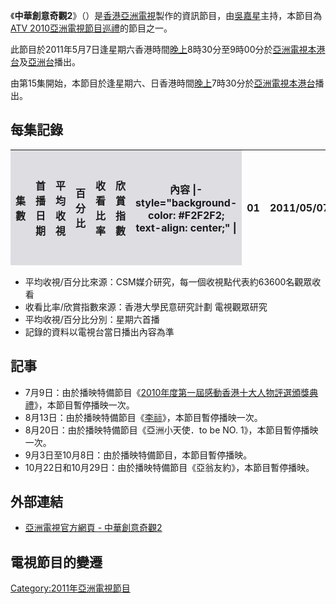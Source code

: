 {{亞視節目
|中文節目名=中華創意奇觀2
|英文節目名={{lang|en|The Innovative Wonders of China II}}
|圖片=[[File:The_Innovative_Wonders_of_China_II.jpg|300px]]
|aTV-11首播日期=2011年5月7日-11月6日
|aTV-11首播時間=逢星期六 20:30-21:00 (連廣告)
|監製=[[劉瀾昌|劉瀾昌]]
|集數=20集
|類型=資訊
|外景={{CHN}}各地
|製作公司={{HKG}}[[亞洲電視|亞洲電視]]
|主持=[[吳嘉星|吳嘉星]]
|網頁=https://web.archive.org/web/20110504131422/http://www.hkatv.com/v3/11/infoprogram/innovativewonders/
|前集=[[中華創意奇觀|中華創意奇觀]] (2009)
}}
《'''中華創意奇觀2'''》（{{lang-en|'''The Innovative Wonders of China II'''}}）是[[香港|香港]][[亞洲電視|亞洲電視]]製作的資訊節目，由[[吳嘉星|吳嘉星]]主持，本節目為[[ATV_2010亞洲電視節目巡禮|ATV 2010亞洲電視節目巡禮]]的節目之一。

此節目於2011年5月7日逢星期六香港時間[[晚上|晚上]]8時30分至9時00分於[[亞洲電視|亞洲電視]][[本港台|本港台]]及[[亞洲電視亞洲台|亞洲台]]播出。

由第15集開始，本節目於逢星期六、日香港時間[[晚上|晚上]]7時30分於[[亞洲電視|亞洲電視]][[本港台|本港台]]播出。

== 每集記錄 ==
{| class="wikitable"
|-
!width="40"style="background-color:#DEDDE2"|集數
!width="200"style="background-color:#DEDDE2"|首播日期
!width="50"style="background-color:#DEDDE2"|平均收視
!width="50"style="background-color:#DEDDE2"|百分比
!width="50"style="background-color:#DEDDE2"|收看比率
!width="50"style="background-color:#DEDDE2"|欣賞指數
!width="500"style="background-color:#DEDDE2"|內容
|- style="background-color: #F2F2F2; text-align: center;" |
| 01 || 2011/05/07 || 5[[收視點|點]] || 19% || -- || -- || 《空中寺廟》[[懸空寺|懸空寺]]
|- style="background-color: #F2F2F2; text-align: center;" |
| 02 || 2011/05/14 || 6[[收視點|點]] || 23% || -- || -- || 《“飛碟”[[土樓|土樓]]》
|- style="background-color: #F2F2F2; text-align: center;" |
| 03 || 2011/05/21 || 5[[收視點|點]] || 23% || -- || -- || 《不倒羌寨》[[羌族|羌族]][[桃坪古寨|桃坪古寨]]
|- style="background-color: #F2F2F2; text-align: center;" |
| 04 || 2011/05/28 || 4[[收視點|點]] || 16% || -- || -- || 《藏碉傳奇》[[四川|四川]][[阿壩縣|阿壩縣]][[瑪爾康|瑪爾康]][[碉樓|碉樓]]
|- style="background-color: #F2F2F2; text-align: center;" |
| 05 || 2011/06/04 || 4[[收視點|點]] || 17% || -- || -- || 《中華第一石窟》[[雲崗石窟|雲崗石窟]]
|- style="background-color: #F2F2F2; text-align: center;" |
| 06 || 2011/06/11 || 3[[收視點|點]] || 12% || -- || -- || 《中國火銃》[[火炮|火炮]]
|- style="background-color: #F2F2F2; text-align: center;" |
| 07 || 2011/06/18 || 3[[收視點|點]] || 12% || 10.3% || 71.1 || 《清東陵絕響》[[清東陵|清東陵]]
|- style="background-color: #F2F2F2; text-align: center;" |
| 08 || 2011/06/25 || 3[[收視點|點]] || 10% || -- || -- || 《解密奉國寺》[[義縣|義縣]][[奉國寺|奉國寺]]
|- style="background-color: #F2F2F2; text-align: center;" |
| 09 || 2011/07/02 || 4[[收視點|點]] || 14% || -- || -- || 《趙州橋創舉》[[河北省|河北省]][[趙州橋|趙州橋]]
|- style="background-color: #F2F2F2; text-align: center;" |
| 10 || 2011/07/16 || [[收視點|點]] || % || || || 《古戲樓秘密》[[恭王府|恭王府]]大戲樓
|- style="background-color: #F2F2F2; text-align: center;" |
| 11 || 2011/07/23 || [[收視點|點]] || % || || || 《普洱陳香》[[普洱茶|普洱茶]]
|- style="background-color: #F2F2F2; text-align: center;" |
| 12 || 2011/07/30 || [[收視點|點]] || % || || || 《奇石神工》[[福建|福建]][[壽山地區|壽山地區]][[田黃石|田黃石]]
|- style="background-color: #F2F2F2; text-align: center;" |
| 13 || 2011/08/06 || [[收視點|點]] || % || || || 《天籟之石》[[安徽省|安徽省]][[靈璧縣|靈璧縣]][[漁溝鎮|漁溝鎮]][[靈璧石|靈璧石]]
|- style="background-color: #F2F2F2; text-align: center;" |
| 14 || 2011/08/27 || [[收視點|點]] || % || || || 《神秘金石》[[渤海灣|渤海灣]][[金石灘|金石灘]]
|- style="background-color: #F2F2F2; text-align: center;" |
| 15 || 2011/10/15 || [[收視點|點]] || % || || || 《太陽神鳥》[[鳳凰|鳳凰]]
|- style="background-color: #F2F2F2; text-align: center;" |
| 16 || 2011/10/16 || [[收視點|點]] || % || || || 《養顏聖品》[[驢皮阿膠|驢皮阿膠]]
|- style="background-color: #F2F2F2; text-align: center;" |
| 17 || 2011/10/23 || [[收視點|點]] || % || || || 《絲中之聖》[[緙絲織品|緙絲織品]]
|- style="background-color: #F2F2F2; text-align: center;" |
| 18 || 2011/10/30 || [[收視點|點]] || % || || || 《燧人氏》[[河南省|河南省]][[商丘縣|商丘縣]][[睢陽區|睢陽區]]
|- style="background-color: #F2F2F2; text-align: center;" |
| 19 || 2011/11/05 || [[收視點|點]] || % || || || 《王府傢私》[[恭王府|恭王府]]
|- style="background-color: #F2F2F2; text-align: center;" |
| 20 || 2011/11/06 || [[收視點|點]] || % || || || 《神農氏故鄉》[[神農氏|神農氏]]
|}

<span style="font-size:smaller;">
* 平均收視/百分比來源：CSM媒介研究，每一個收視點代表約63600名觀眾收看
* 收看比率/欣賞指數來源：香港大學民意研究計劃 電視觀眾研究
* 平均收視/百分比分別：星期六首播
* 記錄的資料以電視台當日播出內容為準
</span>

==記事==
*7月9日：由於播映特備節目《[[感動香港十大人物評選|2010年度第一屆感動香港十大人物評選頒獎典禮]]》，本節目暫停播映一次。
*8月13日：由於播映特備節目《[[李祘|李祘]]》，本節目暫停播映一次。
*8月20日：由於播映特備節目《亞洲小天使．to be NO. 1》，本節目暫停播映一次。
*9月3日至10月8日：由於播映特備節目，本節目暫停播映。
*10月22日和10月29日：由於播映特備節目《亞翁友約》，本節目暫停播映。

==外部連結==
*[https://web.archive.org/web/20110504131422/http://www.hkatv.com/v3/11/infoprogram/innovativewonders/ 亞洲電視官方網頁 - 中華創意奇觀2]

==電視節目的變遷==
{{電視節目的變遷
|電視台={{HK}}[[亞洲電視|亞洲電視]]{{ATV-Home}}
|播放檔次=星期六 20:30-21:00 時段
|節目名稱=中華創意奇觀2<br/>(第1-9集)<br/>(2011.05.07 - 2011.07.02)
|上一節目=[[香港望族_(電視節目)|香港望族]]<br/>(第14-15集)<br/>(2011.04.23 - 2011.04.30)
|下一節目=2010年度第一屆感動香港<br/>十大人物評選頒獎典禮<br/>(2011.07.09)<span style="font-size:smaller;">(20:30-21:30)</span>
|2節目名稱=中華創意奇觀2<br/>(第10-13集)<br/>(2011.07.16 - 2011.08.06)
|2上一節目=2010年度第一屆感動香港<br/>十大人物評選頒獎典禮<br/>(2011.07.09)<span style="font-size:smaller;">(20:30-21:30)</span>
|2下一節目=[[李祘_(電視劇)|李祘]] (大結局)<br/>(2011.08.13)<span style="font-size:smaller;">(20:30-21:30)</span>
|3電視台={{HK}}[[亞洲電視|亞洲電視]]{{ATV-Home}}
|3播放檔次=星期六 22:30-23:00 時段
|3節目名稱=中華創意奇觀2<br/>(第14集)<br/>(2011.08.27)
|3上一節目=2010亞洲小姐競選總決賽<br/>(2011.08.20)<span style="font-size:smaller;">(21:35-23:00)</span>
|3下一節目=
|4電視台={{HK}}[[亞洲電視|亞洲電視]] [[亞洲電視亞洲台|亞洲台]]
|4播放檔次=星期六 20:30-21:00 時段
|4節目名稱=中華創意奇觀2<br/>(2011.05.07 - 2011.07.09)
|4上一節目=[[我要做特首|我要做特首]]<br/>(2011.03.12 - 2011.04.30)<span style="font-size:smaller;">(20:00-21:00)</span>
|4下一節目=和街日和
}}

[[Category:2011年亞洲電視節目|Category:2011年亞洲電視節目]]